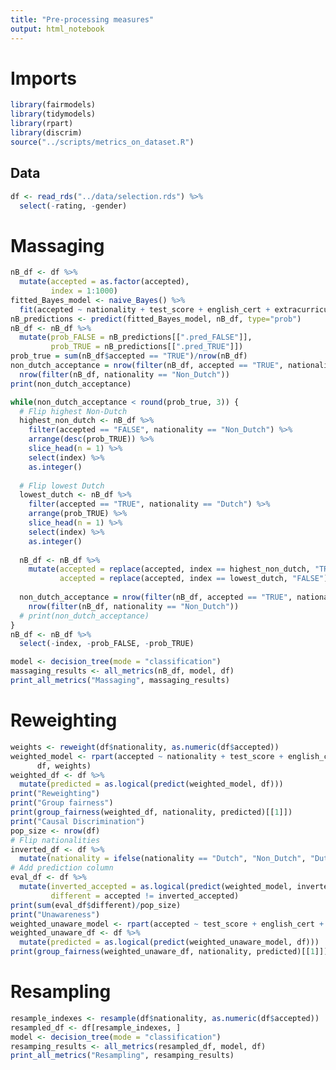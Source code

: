 ```yaml
---
title: "Pre-processing measures"
output: html_notebook
---
```


# Imports

```r
library(fairmodels)
library(tidymodels)
library(rpart)
library(discrim)
source("../scripts/metrics_on_dataset.R")
```

## Data

```r
df <- read_rds("../data/selection.rds") %>%
  select(-rating, -gender)
```

# Massaging

```r
nB_df <- df %>%
  mutate(accepted = as.factor(accepted),
         index = 1:1000)
fitted_Bayes_model <- naive_Bayes() %>%
  fit(accepted ~ nationality + test_score + english_cert + extracurricular, nB_df)
nB_predictions <- predict(fitted_Bayes_model, nB_df, type="prob")
nB_df <- nB_df %>%
  mutate(prob_FALSE = nB_predictions[[".pred_FALSE"]],
         prob_TRUE = nB_predictions[[".pred_TRUE"]])
prob_true = sum(nB_df$accepted == "TRUE")/nrow(nB_df)
non_dutch_acceptance = nrow(filter(nB_df, accepted == "TRUE", nationality == "Non_Dutch")) /
  nrow(filter(nB_df, nationality == "Non_Dutch"))
print(non_dutch_acceptance)

while(non_dutch_acceptance < round(prob_true, 3)) {
  # Flip highest Non-Dutch
  highest_non_dutch <- nB_df %>%
    filter(accepted == "FALSE", nationality == "Non_Dutch") %>%
    arrange(desc(prob_TRUE)) %>%
    slice_head(n = 1) %>%
    select(index) %>%
    as.integer()
  
  # Flip lowest Dutch
  lowest_dutch <- nB_df %>%
    filter(accepted == "TRUE", nationality == "Dutch") %>%
    arrange(prob_TRUE) %>%
    slice_head(n = 1) %>%
    select(index) %>%
    as.integer()
  
  nB_df <- nB_df %>%
    mutate(accepted = replace(accepted, index == highest_non_dutch, "TRUE"),
           accepted = replace(accepted, index == lowest_dutch, "FALSE"))
  
  non_dutch_acceptance = nrow(filter(nB_df, accepted == "TRUE", nationality == "Non_Dutch")) /
    nrow(filter(nB_df, nationality == "Non_Dutch"))
  # print(non_dutch_acceptance)
}
nB_df <- nB_df %>%
  select(-index, -prob_FALSE, -prob_TRUE)

model <- decision_tree(mode = "classification")
massaging_results <- all_metrics(nB_df, model, df)
print_all_metrics("Massaging", massaging_results)
```
# Reweighting

```r
weights <- reweight(df$nationality, as.numeric(df$accepted))
weighted_model <- rpart(accepted ~ nationality + test_score + english_cert + extracurricular,
      df, weights)
weighted_df <- df %>%
  mutate(predicted = as.logical(predict(weighted_model, df)))
print("Reweighting")
print("Group fairness")
print(group_fairness(weighted_df, nationality, predicted)[[1]])
print("Causal Discrimination")
pop_size <- nrow(df)
# Flip nationalities
inverted_df <- df %>% 
  mutate(nationality = ifelse(nationality == "Dutch", "Non_Dutch", "Dutch"))
# Add prediction column
eval_df <- df %>%
  mutate(inverted_accepted = as.logical(predict(weighted_model, inverted_df)),
         different = accepted != inverted_accepted)
print(sum(eval_df$different)/pop_size)
print("Unawareness")
weighted_unaware_model <- rpart(accepted ~ test_score + english_cert + extracurricular, df, weights)
weighted_unaware_df <- df %>%
  mutate(predicted = as.logical(predict(weighted_unaware_model, df)))
print(group_fairness(weighted_unaware_df, nationality, predicted)[[1]])
```

# Resampling

```r
resample_indexes <- resample(df$nationality, as.numeric(df$accepted))
resampled_df <- df[resample_indexes, ]
model <- decision_tree(mode = "classification")
resamping_results <- all_metrics(resampled_df, model, df)
print_all_metrics("Resampling", resamping_results)
```
